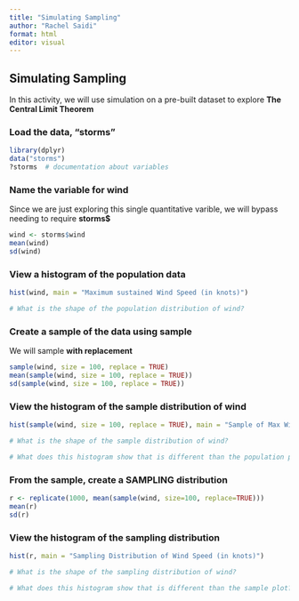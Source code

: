 ---
title: "Simulating Sampling"
author: "Rachel Saidi"
format: html
editor: visual
---

## Simulating Sampling

In this activity, we will use simulation on a pre-built dataset to explore **The Central Limit Theorem**

### Load the data, "storms"

```{r warning=FALSE, message=FALSE}
library(dplyr)
data("storms")
?storms  # documentation about variables
```

### Name the variable for wind

Since we are just exploring this single quantitative varible, we will bypass needing to require **storms\$**

```{r}
wind <- storms$wind
mean(wind)
sd(wind)
```

### View a histogram of the population data

```{r}
hist(wind, main = "Maximum sustained Wind Speed (in knots)")
```

```{r}
# What is the shape of the population distribution of wind?
```

### Create a sample of the data using **sample**

We will sample **with replacement**

```{r}
sample(wind, size = 100, replace = TRUE)
mean(sample(wind, size = 100, replace = TRUE))
sd(sample(wind, size = 100, replace = TRUE))
```

### View the histogram of the sample distribution of wind

```{r}
hist(sample(wind, size = 100, replace = TRUE), main = "Sample of Max Wind Speed (in knots)")
```

```{r}
# What is the shape of the sample distribution of wind?

# What does this histogram show that is different than the population plot?
```

### From the sample, create a **SAMPLING** distribution

```{r}
r <- replicate(1000, mean(sample(wind, size=100, replace=TRUE)))
mean(r)
sd(r)
```

### View the histogram of the **sampling distribution**

```{r}
hist(r, main = "Sampling Distribution of Wind Speed (in knots)")
```

```{r}
# What is the shape of the sampling distribution of wind? 

# What does this histogram show that is different than the sample plot?
```
